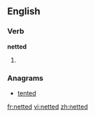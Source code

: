 ==English==

===Verb===
'''netted'''

# {{past of|net}}

===Anagrams===
*[[tented]]

[[fr:netted]]
[[vi:netted]]
[[zh:netted]]
